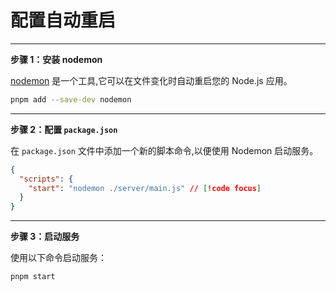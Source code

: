 # 配置自动重启

----

**步骤 1：安装 nodemon**

[nodemon](https://www.npmjs.com/package/nodemon) 是一个工具,它可以在文件变化时自动重启您的 Node.js 应用。

```bash
pnpm add --save-dev nodemon
```

-----

**步骤 2：配置 `package.json`**

在 `package.json` 文件中添加一个新的脚本命令,以便使用 Nodemon 启动服务。

```json
{
  "scripts": {   
    "start": "nodemon ./server/main.js" // [!code focus]
  }
}
```

-----

**步骤 3：启动服务**

使用以下命令启动服务：

```bash
pnpm start
```

